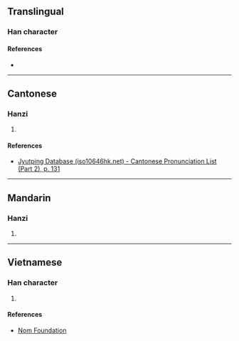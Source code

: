{{character info/new}}
==Translingual==

===Han character===
{{Han char|rn=75|rad=木|as=11|sn=15|four=|canj=DJKR|ids=⿰木寄}}

====References====
* {{Han ref|kx=0546.270|dkj=15355|dj=0934.250|hdz=21284.110|uh=69E3|ud=27107}}

----

==Cantonese==

===Hanzi===
{{yue-hanzi|jyut=[[gei1]]|y=gei1}}

# {{defn|lang=yue|sort=木11}}

====References====
* [http://www.iso10646hk.net/jp/document/download.jsp Jyutping Database (iso10646hk.net) - Cantonese Pronunciation List (Part 2), p. 131]

----

==Mandarin==

===Hanzi===
{{cmn-hanzi|pin=[[jī]] ([[ji1]])|wg=chi<sup>1</sup>}}

# {{defn|lang=cmn|sort=木11}}

----

==Vietnamese==

===Han character===
{{vi-readings|rs=木11|hanviet=ghế}}

# {{defn|lang=vi|sort=木11}}

====References====
* [http://nomfoundation.org/common/nom_details.php?codepoint=69e3 Nom Foundation]